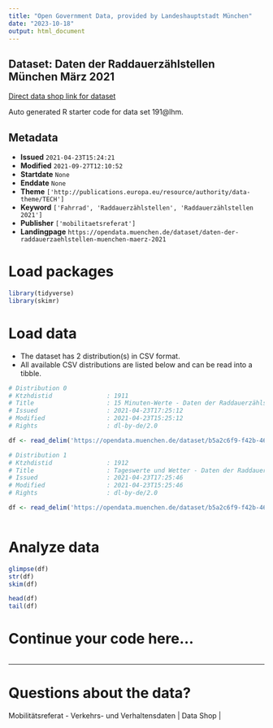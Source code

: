 ```yaml
---
title: "Open Government Data, provided by Landeshauptstadt München"
date: "2023-10-18"
output: html_document
---
```


## Dataset: Daten der Raddauerzählstellen München März 2021

[Direct data shop link for dataset](https://opendata.muenchen.de/dataset/daten-der-raddauerzaehlstellen-muenchen-maerz-2021)

Auto generated R starter code for data set 191@lhm.

## Metadata

- **Issued** `2021-04-23T15:24:21`
- **Modified** `2021-09-27T12:10:52`
- **Startdate** `None`
- **Enddate** `None`
- **Theme** `['http://publications.europa.eu/resource/authority/data-theme/TECH']`
- **Keyword** `['Fahrrad', 'Raddauerzählstellen', 'Raddauerzählstellen 2021']`
- **Publisher** `['mobilitaetsreferat']`
- **Landingpage** `https://opendata.muenchen.de/dataset/daten-der-raddauerzaehlstellen-muenchen-maerz-2021`


# Load packages

```r

library(tidyverse)
library(skimr)

```

# Load data

-   The dataset has 2 distribution(s) in CSV format.
-   All available CSV distributions are listed below and can be read into a tibble.

```r

# Distribution 0
# Ktzhdistid               : 1911
# Title                    : 15 Minuten-Werte - Daten der Raddauerzählstellen München März 2021
# Issued                   : 2021-04-23T17:25:12
# Modified                 : 2021-04-23T15:25:12
# Rights                   : dl-by-de/2.0

df <- read_delim('https://opendata.muenchen.de/dataset/b5a2c6f9-f42b-46f9-9bed-44648a7ce6a9/resource/9ef47826-fc1b-48d7-b163-a780cb1bd35c/download/rad20210315min.csv')

# Distribution 1
# Ktzhdistid               : 1912
# Title                    : Tageswerte und Wetter - Daten der Raddauerzählstellen München März 2021
# Issued                   : 2021-04-23T17:25:46
# Modified                 : 2021-04-23T15:25:46
# Rights                   : dl-by-de/2.0

df <- read_delim('https://opendata.muenchen.de/dataset/b5a2c6f9-f42b-46f9-9bed-44648a7ce6a9/resource/e67b75e5-e66c-4511-818a-a81bfe403068/download/rad202103tage.csv')



```

# Analyze data

```r

glimpse(df)
str(df)
skim(df)

head(df)
tail(df)

```

# Continue your code here...

```r

```

------------------------------------------------------------------------

# Questions about the data?

Mobilitätsreferat - Verkehrs- und Verhaltensdaten | Data Shop | 
